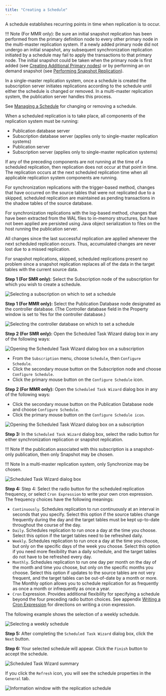 ```yaml
---
title: "Creating a Schedule"
---
```


<div id="creating_schedule" class="registered_link"></div>

A schedule establishes recurring points in time when replication is to occur.

!!! Note
    (For MMR only): Be sure an initial snapshot replication has been performed from the primary definition node to every other primary node in the multi-master replication system. If a newly added primary node did not undergo an initial snapshot, any subsequent synchronization replication initiated by a schedule may fail to apply the transactions to that primary node. The initial snapshot could be taken when the primary node is first added (see [Creating Additional Primary nodes](../06_mmr_operation/03_creating_primary_nodes/#creating_primary_nodes)) or by performing an on demand snapshot (see [Performing Snapshot Replication](../06_mmr_operation/05_on_demand_replication_mmr/#perform_snapshot_replication_mmr)).

In a single-master replication system, once a schedule is created the subscription server initiates replications according to the schedule until either the schedule is changed or removed. In a multi-master replication system, the publication server handles this process.

See [Managing a Schedule](03_managing_schedule/#managing_schedule) for changing or removing a schedule.

When a scheduled replication is to take place, all components of the replication system must be running:

-   Publication database server
-   Subscription database server (applies only to single-master replication systems)
-   Publication server
-   Subscription server (applies only to single-master replication systems)

If any of the preceding components are not running at the time of a scheduled replication, then replication does not occur at that point in time. The replication occurs at the next scheduled replication time when all applicable replication system components are running.

For synchronization replications with the trigger-based method, changes that have occurred on the source tables that were not replicated due to a skipped, scheduled replication are maintained as pending transactions in the shadow tables of the source database.

For synchronization replications with the log-based method, changes that have been extracted from the WAL files to in-memory structures, but have not been applied are persisted using Java object serialization to files on the host running the publication server.

All changes since the last successful replication are applied whenever the next scheduled replication occurs. Thus, accumulated changes are never lost due to a missed replication.

For snapshot replications, skipped, scheduled replications present no problem since a snapshot replication replaces all of the data in the target tables with the current source data.

**Step 1 (For SMR only):** Select the Subscription node of the subscription for which you wish to create a schedule.

![Selecting a subscription on which to set a schedule](/../images/image109.png)

**Step 1 (For MMR only):** Select the Publication Database node designated as the controller database. (The Controller database field in the Property window is set to Yes for the controller database.)

![Selecting the controller database on which to set a schedule](/../images/image200.png)

**Step 2 (For SMR only):** Open the Scheduled Task Wizard dialog box in any of the following ways:

![Opening the Scheduled Task Wizard dialog box on a subscription](/../images/image201.png)

-   From the `Subscription` menu, choose `Schedule`, then `Configure Schedule`.
-   Click the secondary mouse button on the Subscription node and choose `Configure Schedule`.
-   Click the primary mouse button on the `Configure Schedule` icon.

**Step 2 (For MMR only):** Open the `Scheduled Task Wizard` dialog box in any of the following ways:

-   Click the secondary mouse button on the Publication Database node and choose `Configure Schedule`.
-   Click the primary mouse button on the `Configure Schedule icon`.

![Opening the Scheduled Task Wizard dialog box on a subscription](/../images/image202.png)

**Step 3:** In the `Scheduled Task Wizard` dialog box, select the radio button for either synchronization replication or snapshot replication.

!!! Note
    If the publication associated with this subscription is a snapshot-only publication, then only Snapshot may be chosen.

!!! Note
    In a multi-master replication system, only Synchronize may be chosen.

![Scheduled Task Wizard dialog box](/../images/image203.png)

**Step 4:** Step 4: Select the radio button for the scheduled replication frequency, or select `Cron Expression` to write your own cron expression. The frequency choices have the following meanings:

-   `Continuously`. Schedules replication to run continuously at an interval in seconds that you specify. Select this option if the source tables change frequently during the day and the target tables must be kept up-to-date throughout the course of the day.
-   `Daily`. Schedules replication to run once a day at the time you choose. Select this option if the target tables need to be refreshed daily.
-   `Weekly`. Schedules replication to run once a day at the time you choose, but only on the specific days of the week you choose. Select this option if you need more flexibility than a daily schedule, and the target tables do not have to be refreshed every day.
-   `Monthly`. Schedules replication to run one day per month on the day of the month and time you choose, but only on the specific months you choose. Select this option if updates to the source tables are not very frequent, and the target tables can be out-of-date by a month or more. The Monthly option allows you to schedule replication for as frequently as once a month or infrequently as once a year.
-   `Cron` Expression. Provides additional flexibility for specifying a schedule beyond the four preceding radio button choices. See appendix [Writing a Cron Expression](../10_appendix/04_miscellaneous_xdb_processing_topics/03_writing_cron_exp/#writing_cron_exp) for directions on writing a cron expression.

The following example shows the selection of a weekly schedule.

![Selecting a weekly schedule](/../images/image204.png)

**Step 5:** After completing the `Scheduled Task Wizard` dialog box, click the `Next` button.

**Step 6:** Your selected schedule will appear. Click the `Finish` button to accept the schedule.

![Scheduled Task Wizard summary](/../images/image205.png)

If you click the `Refresh` icon, you will see the schedule properties in the `General` tab.

![Information window with the replication schedule](/../images/image206.png)
